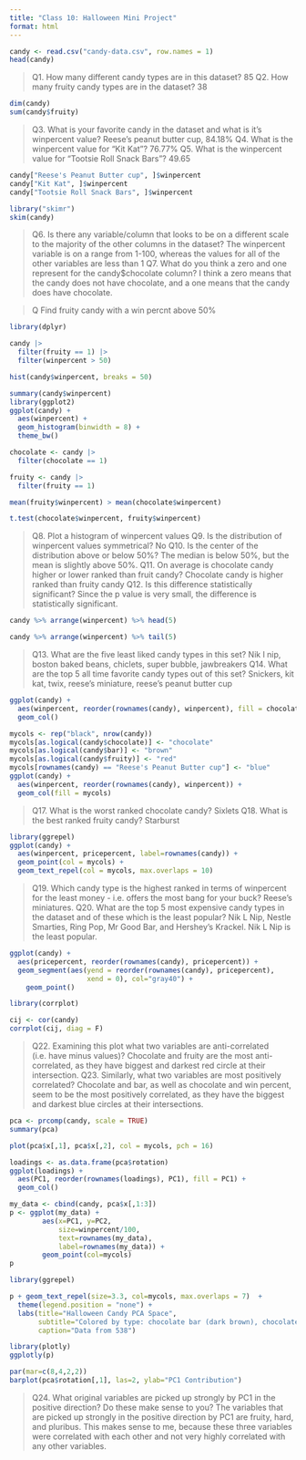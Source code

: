 ```yaml
---
title: "Class 10: Halloween Mini Project"
format: html
---
```


```r
candy <- read.csv("candy-data.csv", row.names = 1)
head(candy)
```
> Q1. How many different candy types are in this dataset?
85
> Q2. How many fruity candy types are in the dataset?
38

```r
dim(candy)
sum(candy$fruity)
```
> Q3. What is your favorite candy in the dataset and what is it’s winpercent value?
Reese's peanut butter cup, 84.18%
> Q4. What is the winpercent value for “Kit Kat”?
76.77%
> Q5. What is the winpercent value for “Tootsie Roll Snack Bars”?
49.65

```r
candy["Reese's Peanut Butter cup", ]$winpercent
candy["Kit Kat", ]$winpercent
candy["Tootsie Roll Snack Bars", ]$winpercent
```
```r
library("skimr")
skim(candy)
```
> Q6. Is there any variable/column that looks to be on a different scale to the majority of the other columns in the dataset?
The winpercent variable is on a range from 1-100, whereas the values for all of the other variables are less than 1
> Q7. What do you think a zero and one represent for the candy$chocolate column?
I think a zero means that the candy does not have chocolate, and a one means that the candy does have chocolate.

>Q Find fruity candy with a win percnt above 50%

```r
library(dplyr)

candy |>
  filter(fruity == 1) |>
  filter(winpercent > 50)
```

```r
hist(candy$winpercent, breaks = 50)
```
```r
summary(candy$winpercent)
library(ggplot2)
ggplot(candy) +
  aes(winpercent) + 
  geom_histogram(binwidth = 8) + 
  theme_bw()
```

```r
chocolate <- candy |> 
  filter(chocolate == 1)

fruity <- candy |> 
  filter(fruity == 1)

mean(fruity$winpercent) > mean(chocolate$winpercent)

t.test(chocolate$winpercent, fruity$winpercent)
```


> Q8. Plot a histogram of winpercent values
> Q9. Is the distribution of winpercent values symmetrical?
No
> Q10. Is the center of the distribution above or below 50%?
The median is below 50%, but the mean is slightly above 50%.
> Q11. On average is chocolate candy higher or lower ranked than fruit candy?
Chocolate candy is higher ranked than fruity candy
> Q12. Is this difference statistically significant?
Since the p value is very small, the difference is statistically significant.

```r
candy %>% arrange(winpercent) %>% head(5)
```
```r
candy %>% arrange(winpercent) %>% tail(5)

```
> Q13. What are the five least liked candy types in this set?
Nik l nip, boston baked beans, chiclets, super bubble, jawbreakers
> Q14. What are the top 5 all time favorite candy types out of this set?
Snickers, kit kat, twix, reese's miniature, reese's peanut butter cup

```r
ggplot(candy) + 
  aes(winpercent, reorder(rownames(candy), winpercent), fill = chocolate) + 
  geom_col()
```

```r
mycols <- rep("black", nrow(candy))
mycols[as.logical(candy$chocolate)] <- "chocolate"
mycols[as.logical(candy$bar)] <- "brown"
mycols[as.logical(candy$fruity)] <- "red"
mycols[rownames(candy) == "Reese's Peanut Butter cup"] <- "blue"
ggplot(candy) + 
  aes(winpercent, reorder(rownames(candy), winpercent)) + 
  geom_col(fill = mycols)
```
> Q17. What is the worst ranked chocolate candy?
Sixlets
> Q18. What is the best ranked fruity candy?
Starburst

```r
library(ggrepel)
ggplot(candy) +
  aes(winpercent, pricepercent, label=rownames(candy)) +
  geom_point(col = mycols) + 
  geom_text_repel(col = mycols, max.overlaps = 10)
```
> Q19. Which candy type is the highest ranked in terms of winpercent for the least money - i.e. offers the most bang for your buck?
Reese's miniatures.
> Q20. What are the top 5 most expensive candy types in the dataset and of these which is the least popular?
Nik L Nip, Nestle Smarties, Ring Pop, Mr Good Bar, and Hershey's Krackel. Nik L Nip is the least popular.


```r
ggplot(candy) +
  aes(pricepercent, reorder(rownames(candy), pricepercent)) +
  geom_segment(aes(yend = reorder(rownames(candy), pricepercent), 
                   xend = 0), col="gray40") +
    geom_point()
```

```r
library(corrplot)
```

```r
cij <- cor(candy)
corrplot(cij, diag = F)
```
> Q22. Examining this plot what two variables are anti-correlated (i.e. have minus values)?
Chocolate and fruity are the most anti-correlated, as they have biggest and darkest red circle at their intersection.
> Q23. Similarly, what two variables are most positively correlated?
Chocolate and bar, as well as chocolate and win percent, seem to be the most positively correlated, as they have the biggest and darkest blue circles at their intersections. 

```r
pca <- prcomp(candy, scale = TRUE)
summary(pca)
```

```r
plot(pca$x[,1], pca$x[,2], col = mycols, pch = 16)
```

```r
loadings <- as.data.frame(pca$rotation)
ggplot(loadings) + 
  aes(PC1, reorder(rownames(loadings), PC1), fill = PC1) +
  geom_col()
```

```r
my_data <- cbind(candy, pca$x[,1:3])
p <- ggplot(my_data) + 
        aes(x=PC1, y=PC2, 
            size=winpercent/100,  
            text=rownames(my_data),
            label=rownames(my_data)) +
        geom_point(col=mycols)
p
```

```r
library(ggrepel)

p + geom_text_repel(size=3.3, col=mycols, max.overlaps = 7)  + 
  theme(legend.position = "none") +
  labs(title="Halloween Candy PCA Space",
       subtitle="Colored by type: chocolate bar (dark brown), chocolate other (light brown), fruity (red), other (black)",
       caption="Data from 538")
```

```r
library(plotly)
ggplotly(p)
```

```r
par(mar=c(8,4,2,2))
barplot(pca$rotation[,1], las=2, ylab="PC1 Contribution")
```
> Q24. What original variables are picked up strongly by PC1 in the positive direction? Do these make sense to you?
The variables that are picked up strongly in the positive direction by PC1 are fruity, hard, and pluribus. This makes sense to me, because these three variables were correlated with each other and not very highly correlated with any other variables.
